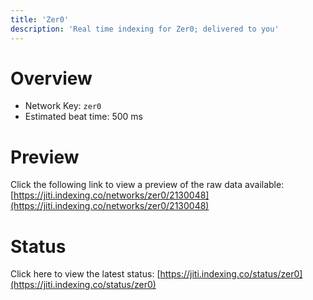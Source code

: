 ```yaml
---
title: 'Zer0'
description: 'Real time indexing for Zer0; delivered to you'
---
```


# Overview
- Network Key: `zer0`
- Estimated beat time: 500 ms

# Preview
Click the following link to view a preview of the raw data available: [https://jiti.indexing.co/networks/zer0/2130048](https://jiti.indexing.co/networks/zer0/2130048)

# Status
Click here to view the latest status: [https://jiti.indexing.co/status/zer0](https://jiti.indexing.co/status/zer0)
